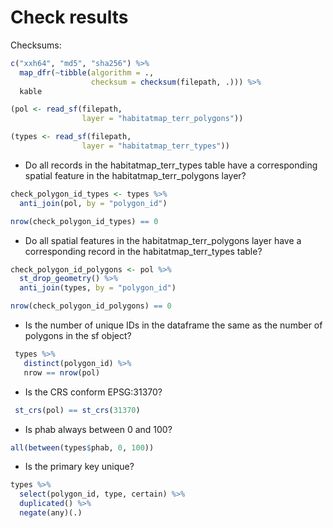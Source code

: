 # Check results

Checksums:


```r
c("xxh64", "md5", "sha256") %>% 
  map_dfr(~tibble(algorithm = ., 
                  checksum = checksum(filepath, .))) %>% 
  kable
```


```r
(pol <- read_sf(filepath, 
                layer = "habitatmap_terr_polygons"))
```

```r
(types <- read_sf(filepath, 
                layer = "habitatmap_terr_types"))
```


- Do all records in the habitatmap_terr_types table have a corresponding spatial feature in the habitatmap_terr_polygons layer?

```r
check_polygon_id_types <- types %>%
  anti_join(pol, by = "polygon_id")

nrow(check_polygon_id_types) == 0
```

- Do all spatial features in the habitatmap_terr_polygons layer have a corresponding record in the habitatmap_terr_types table?

```r
check_polygon_id_polygons <- pol %>%
  st_drop_geometry() %>%
  anti_join(types, by = "polygon_id")

nrow(check_polygon_id_polygons) == 0
```

- Is the number of unique IDs in the dataframe the same as the number of polygons in the sf object? 
  
```r
 types %>%  
   distinct(polygon_id) %>%  
   nrow == nrow(pol) 
``` 

- Is the CRS conform EPSG:31370?

```r
 st_crs(pol) == st_crs(31370) 
```

- Is phab always between 0 and 100?

```r
all(between(types$phab, 0, 100))
```

- Is the primary key unique?

```r
types %>% 
  select(polygon_id, type, certain) %>% 
  duplicated() %>% 
  negate(any)(.)
```
